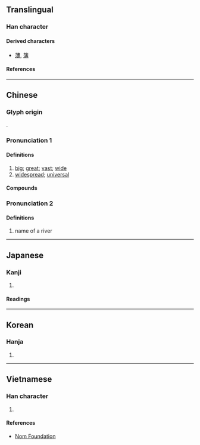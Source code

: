 {{character info}}
==Translingual==

===Han character===
{{Han char|rn=85|rad=水|as=10|sn=13|four=33142|canj=EIBI|ids=⿰氵尃}}

====Derived characters====
* [[薄]], [[簿]]

====References====
{{Han ref|kx=0640.120|dkj=17957|dj=1047.070|hdz=31695.040|uh=6EA5}}

----

==Chinese==
{{zh-forms}}

===Glyph origin===
{{Han etym}}
{{Han compound|水|alt1=氵|尃|c1=s|c2=p|t1=water|ls=psc}}.

===Pronunciation 1===
{{zh-pron
|m=pǔ
|c=pou2
|mn=phó
|mc=1
|oc=1
|cat=a
}}

====Definitions====
{{zh-hanzi}}

# [[big]]; [[great]]; [[vast]]; [[wide]]
# [[widespread]]; [[universal]]

====Compounds====
{{zh-der|溥博|溥原|溥被|溥天同慶}}

===Pronunciation 2===
{{zh-pron
|m=bó
|mc=2
|oc=2
|cat=
}}

====Definitions====
{{zh-hanzi}}

# name of a river

----

==Japanese==

===Kanji===
{{ja-kanji|grade=|rs=水10}}

# {{rfdef|ja|sort=水10}}

====Readings====
{{ja-readings
|goon=ふ
|kanon=ほ
|kun=あまね-し
|nanori=つよし, ひろし, ひろむ
}}

----

==Korean==

===Hanja===
{{ko-hanja|hangeul=[[부]], [[박]]|eumhun=|rv=bu, bak|mr=pu, pak|y=pu, pak}}

# {{rfdef|ko|sort=水10}}

----

==Vietnamese==

===Han character===
{{vi-readings|rs=水10|reading=phổ}}

# {{rfdef|vi|sort=水10}}

====References====
*[http://nomfoundation.org/common/nom_details.php?codepoint=6ea5 Nom Foundation]